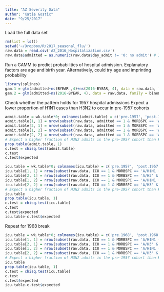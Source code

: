 ```yaml
---
title: "AZ Severity Data"
author: "Katie Gostic"
date: "9/25/2017"
---
```



Load the full data set
```r
rm(list = ls())
setwd('~/Dropbox/R/2017_seasonal_flu/')
raw.data = read.csv('AZ_2016_Hospitalization.csv')
raw.data$admitted = as.numeric(raw.data$day_admit != '0: no admit') # Indicator variable for admitted patients
```


Run a GAMM to predict probabilities of hospital admission. Explanatory factors are age and birth year.
Alternatively, could try age and imprinting probability
```r
library(splines)
gam.1 = glm(admitted~ns(BYEAR ,4)+ns(2016-BYEAR, 4), data = raw.data, family = binomial)
gam.2 = glm(admitted~ns(2016-BYEAR, 4), data = raw.data, family = binomial)
```















Check whether the pattern holds for 1957 hospital admissions
Expect a lower proportion of H1N1 cases than H3N2 to occur in pre-1957 cohorts
```r
admit.table = wk.table*0; colnames(admit.table) = c('pre.1957', 'post.1957')
admit.table[1, 1] = nrow(subset(raw.data, admitted == 1 & MORBSPC == 'A/H1N1 (SWINE-ORIGIN)' & BYEAR < 1957))
admit.table[2, 1] = nrow(subset(raw.data, admitted == 1 & MORBSPC == 'A/H3' & BYEAR < 1957))
admit.table[1, 2] = nrow(subset(raw.data, admitted == 1 & MORBSPC == 'A/H1N1 (SWINE-ORIGIN)' & BYEAR >= 1957))
admit.table[2, 2] = nrow(subset(raw.data, admitted == 1 & MORBSPC == 'A/H3' & BYEAR >= 1957))
# Expect a higher fraction of H3N2 admits in the pre-1957 cohort than H1N1
prop.table(admit.table, 1)
c.test = chisq.test(admit.table)
c.test
c.test$expected
```


```r
icu.table = wk.table*0; colnames(icu.table) = c('pre.1957', 'post.1957')
icu.table[1, 1] = nrow(subset(raw.data, ICU == 1 & MORBSPC == 'A/H1N1 (SWINE-ORIGIN)' & BYEAR < 1957))
icu.table[2, 1] = nrow(subset(raw.data, ICU == 1 & MORBSPC == 'A/H3' & BYEAR < 1957))
icu.table[1, 2] = nrow(subset(raw.data, ICU == 1 & MORBSPC == 'A/H1N1 (SWINE-ORIGIN)' & BYEAR >= 1957))
icu.table[2, 2] = nrow(subset(raw.data, ICU == 1 & MORBSPC == 'A/H3' & BYEAR >= 1957))
# Expect a higher fraction of H3N2 admits in the pre-1957 cohort than H1N1
icu.table
prop.table(icu.table, 1)
c.test = chisq.test(icu.table)
c.test
c.test$expected
icu.table-c.test$expected
```

Repeat for 1968 break
```r
icu.table = wk.table*0; colnames(icu.table) = c('pre.1968', 'post.1968')
icu.table[1, 1] = nrow(subset(raw.data, ICU == 1 & MORBSPC == 'A/H1N1 (SWINE-ORIGIN)' & BYEAR < 1968))
icu.table[2, 1] = nrow(subset(raw.data, ICU == 1 & MORBSPC == 'A/H3' & BYEAR < 1968))
icu.table[1, 2] = nrow(subset(raw.data, ICU == 1 & MORBSPC == 'A/H1N1 (SWINE-ORIGIN)' & BYEAR >= 1968))
icu.table[2, 2] = nrow(subset(raw.data, ICU == 1 & MORBSPC == 'A/H3' & BYEAR >= 1968))
# Expect a higher fraction of H3N2 admits in the pre-1957 cohort than H1N1
icu.table
prop.table(icu.table, 1)
c.test = chisq.test(icu.table)
c.test
c.test$expected
icu.table-c.test$expected
```